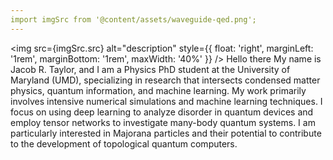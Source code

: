 ---
---

<img
  src={imgSrc.src}
  alt="description"
  style={{ float: 'right', marginLeft: '1rem', marginBottom: '1rem', maxWidth: '40%' }}
/>
Hello there
My name is Jacob R. Taylor, and I am a Physics PhD student at the University of Maryland (UMD), specializing in research that intersects condensed matter physics, quantum information, and machine learning. My work primarily involves intensive numerical simulations and machine learning techniques. I focus on using deep learning to analyze disorder in quantum devices and employ tensor networks to investigate many-body quantum systems. I am particularly interested in Majorana particles and their potential to contribute to the development of topological quantum computers.
